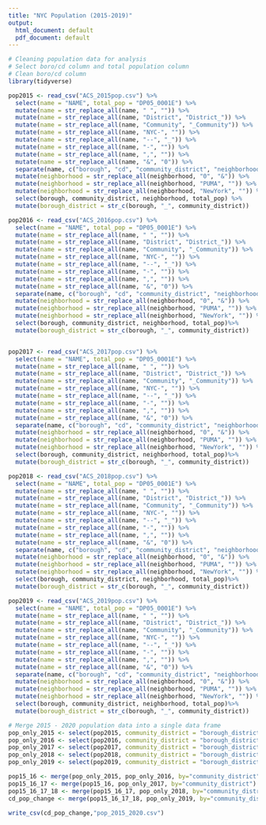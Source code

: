 ```yaml
---
title: "NYC Population (2015-2019)"
output:
  html_document: default
  pdf_document: default
---
```




```r
# Cleaning population data for analysis
# Select boro/cd column and total population column
# Clean boro/cd column
library(tidyverse)

pop2015 <- read_csv("ACS_2015pop.csv") %>%
  select(name = "NAME", total_pop = "DP05_0001E") %>%
  mutate(name = str_replace_all(name, " ", "")) %>%
  mutate(name = str_replace_all(name, "District", "District_")) %>%
  mutate(name = str_replace_all(name, "Community", "_Community")) %>%
  mutate(name = str_replace_all(name, "NYC-", "")) %>%
  mutate(name = str_replace_all(name, "--", "_")) %>%
  mutate(name = str_replace_all(name, "-", "")) %>%
  mutate(name = str_replace_all(name, ",", "")) %>%
  mutate(name = str_replace_all(name, "&", "0")) %>%
  separate(name, c("borough", "cd", "community_district", "neighborhood" )) %>%
  mutate(neighborhood = str_replace_all(neighborhood, "0", "&")) %>%
  mutate(neighborhood = str_replace_all(neighborhood, "PUMA", "")) %>%
  mutate(neighborhood = str_replace_all(neighborhood, "NewYork", "")) %>%
  select(borough, community_district, neighborhood, total_pop) %>%
  mutate(borough_district = str_c(borough, "_", community_district))

pop2016 <- read_csv("ACS_2016pop.csv") %>%
  select(name = "NAME", total_pop = "DP05_0001E") %>%
  mutate(name = str_replace_all(name, " ", "")) %>%
  mutate(name = str_replace_all(name, "District", "District_")) %>%
  mutate(name = str_replace_all(name, "Community", "_Community")) %>%
  mutate(name = str_replace_all(name, "NYC-", "")) %>%
  mutate(name = str_replace_all(name, "--", "_")) %>%
  mutate(name = str_replace_all(name, "-", "")) %>%
  mutate(name = str_replace_all(name, ",", "")) %>%
  mutate(name = str_replace_all(name, "&", "0")) %>%
  separate(name, c("borough", "cd", "community_district", "neighborhood" )) %>%
  mutate(neighborhood = str_replace_all(neighborhood, "0", "&")) %>%
  mutate(neighborhood = str_replace_all(neighborhood, "PUMA", "")) %>%
  mutate(neighborhood = str_replace_all(neighborhood, "NewYork", "")) %>%
  select(borough, community_district, neighborhood, total_pop)%>%
  mutate(borough_district = str_c(borough, "_", community_district))


pop2017 <- read_csv("ACS_2017pop.csv") %>%
  select(name = "NAME", total_pop = "DP05_0001E") %>%
  mutate(name = str_replace_all(name, " ", "")) %>%
  mutate(name = str_replace_all(name, "District", "District_")) %>%
  mutate(name = str_replace_all(name, "Community", "_Community")) %>%
  mutate(name = str_replace_all(name, "NYC-", "")) %>%
  mutate(name = str_replace_all(name, "--", "_")) %>%
  mutate(name = str_replace_all(name, "-", "")) %>%
  mutate(name = str_replace_all(name, ",", "")) %>%
  mutate(name = str_replace_all(name, "&", "0")) %>%
  separate(name, c("borough", "cd", "community_district", "neighborhood" )) %>%
  mutate(neighborhood = str_replace_all(neighborhood, "0", "&")) %>%
  mutate(neighborhood = str_replace_all(neighborhood, "PUMA", "")) %>%
  mutate(neighborhood = str_replace_all(neighborhood, "NewYork", "")) %>%
  select(borough, community_district, neighborhood, total_pop)%>%
  mutate(borough_district = str_c(borough, "_", community_district))

pop2018 <- read_csv("ACS_2018pop.csv") %>%
  select(name = "NAME", total_pop = "DP05_0001E") %>%
  mutate(name = str_replace_all(name, " ", "")) %>%
  mutate(name = str_replace_all(name, "District", "District_")) %>%
  mutate(name = str_replace_all(name, "Community", "_Community")) %>%
  mutate(name = str_replace_all(name, "NYC-", "")) %>%
  mutate(name = str_replace_all(name, "--", "_")) %>%
  mutate(name = str_replace_all(name, "-", "")) %>%
  mutate(name = str_replace_all(name, ",", "")) %>%
  mutate(name = str_replace_all(name, "&", "0")) %>%
  separate(name, c("borough", "cd", "community_district", "neighborhood" )) %>%
  mutate(neighborhood = str_replace_all(neighborhood, "0", "&")) %>%
  mutate(neighborhood = str_replace_all(neighborhood, "PUMA", "")) %>%
  mutate(neighborhood = str_replace_all(neighborhood, "NewYork", "")) %>%
  select(borough, community_district, neighborhood, total_pop)%>%
  mutate(borough_district = str_c(borough, "_", community_district))

pop2019 <- read_csv("ACS_2019pop.csv") %>%
  select(name = "NAME", total_pop = "DP05_0001E") %>%
  mutate(name = str_replace_all(name, " ", "")) %>%
  mutate(name = str_replace_all(name, "District", "District_")) %>%
  mutate(name = str_replace_all(name, "Community", "_Community")) %>%
  mutate(name = str_replace_all(name, "NYC-", "")) %>%
  mutate(name = str_replace_all(name, "--", "_")) %>%
  mutate(name = str_replace_all(name, "-", "")) %>%
  mutate(name = str_replace_all(name, ",", "")) %>%
  mutate(name = str_replace_all(name, "&", "0")) %>%
  separate(name, c("borough", "cd", "community_district", "neighborhood" )) %>%
  mutate(neighborhood = str_replace_all(neighborhood, "0", "&")) %>%
  mutate(neighborhood = str_replace_all(neighborhood, "PUMA", "")) %>%
  mutate(neighborhood = str_replace_all(neighborhood, "NewYork", "")) %>%
  select(borough, community_district, neighborhood, total_pop)%>%
  mutate(borough_district = str_c(borough, "_", community_district))
```


```r
# Merge 2015 - 2020 population data into a single data frame
pop_only_2015 <- select(pop2015, community_district = "borough_district", pop_2015 = "total_pop") 
pop_only_2016 <- select(pop2016, community_district = "borough_district", pop_2016 = "total_pop")
pop_only_2017 <- select(pop2017, community_district = "borough_district", pop_2017 = "total_pop")
pop_only_2018 <- select(pop2018, community_district = "borough_district", pop_2018 = "total_pop")
pop_only_2019 <- select(pop2019, community_district = "borough_district", pop_2019 = "total_pop")

pop15_16 <- merge(pop_only_2015, pop_only_2016, by="community_district") 
pop15_16_17 <- merge(pop15_16, pop_only_2017, by="community_district") 
pop15_16_17_18 <- merge(pop15_16_17, pop_only_2018, by="community_district") 
cd_pop_change <- merge(pop15_16_17_18, pop_only_2019, by="community_district") 
```

```r
write_csv(cd_pop_change,"pop_2015_2020.csv")
```




